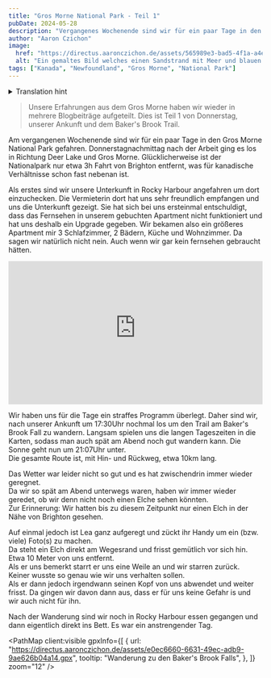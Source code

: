 ```yaml
---
title: "Gros Morne National Park - Teil 1"
pubDate: 2024-05-28
description: "Vergangenes Wochenende sind wir für ein paar Tage in den Gros Morne National Park gefahren."
author: "Aaron Czichon"
image:
  href: "https://directus.aaronczichon.de/assets/565989e3-bad5-4f1a-a4e8-b509d26c9d9b.jpg?quality=70&width=1600"
  alt: "Ein gemaltes Bild welches einen Sandstrand mit Meer und blauen immer zeigt. Auf diesem Sand sind mehrere Holzboote (7) gemalt. Diese tragen unterschiedliche Farben. Von links nach rechts, grün, blau, rot, grün, orange, blau, weiß."
tags: ["Kanada", "Newfoundland", "Gros Morne", "National Park"]
---
```



<details>
  <summary>Translation hint</summary>
  We implemented the English version of this blog for you in June. We will publish
  all new blog entries also in English. Every entry before Jun 24th 2024 is automatically
  translated through DeepL. So please apologize if the translation is not perfect.
  If you want to read the original German entry, please switch to the German version
  of our blog.
</details>

> Unsere Erfahrungen aus dem Gros Morne haben wir wieder in mehrere Blogbeiträge aufgeteilt. Dies ist Teil 1 von Donnerstag, unserer Ankunft und dem Baker's Brook Trail.

Am vergangenen Wochenende sind wir für ein paar Tage in den Gros Morne National Park gefahren. Donnerstagnachmittag nach der Arbeit ging es los in Richtung Deer Lake und Gros Morne. Glücklicherweise ist der Nationalpark nur etwa 3h Fahrt von Brighton entfernt, was für kanadische Verhältnisse schon fast nebenan ist.

Als erstes sind wir unsere Unterkunft in Rocky Harbour angefahren um dort einzuchecken. Die Vermieterin dort hat uns sehr freundlich empfangen und uns die Unterkunft gezeigt. Sie hat sich bei uns ersteinmal entschuldigt, dass das Fernsehen in unserem gebuchten Apartment nicht funktioniert und hat uns deshalb ein Upgrade gegeben. Wir bekamen also ein größeres Apartment mir 3 Schlafzimmer, 2 Bädern, Küche und Wohnzimmer. Da sagen wir natürlich nicht nein. Auch wenn wir gar kein fernsehen gebraucht hätten.

<div style="position: relative; padding-top: 56.25%;">
  <iframe
    src="https://customer-rnx58v5rm01lsk0m.cloudflarestream.com/a6a1538f4faff3deb068a828d2262c42/iframe?poster=https%3A%2F%2Fcustomer-rnx58v5rm01lsk0m.cloudflarestream.com%2Fa6a1538f4faff3deb068a828d2262c42%2Fthumbnails%2Fthumbnail.jpg%3Ftime%3D%26height%3D600"
    loading="lazy"
    style="border: none; position: absolute; top: 0; left: 0; height: 100%; width: 100%;"
    allow="accelerometer; gyroscope; autoplay; encrypted-media; picture-in-picture;"
    allowfullscreen="true"
  ></iframe>
</div>

Wir haben uns für die Tage ein straffes Programm überlegt. Daher sind wir, nach unserer Ankunft um 17:30Uhr nochmal los um den Trail am Baker's Brook Fall zu wandern. Langsam spielen uns die langen Tageszeiten in die Karten, sodass man auch spät am Abend noch gut wandern kann. Die Sonne geht nun um 21:07Uhr unter.  
Die gesamte Route ist, mit Hin- und Rückweg, etwa 10km lang.

<DirectusImage assetId="e674ffde-7d5b-4afc-b607-99d241028ad1.jpg" />

<DirectusImage assetId="af3e47fe-e35a-4f61-8455-aa30dbe1cdd4.jpg" />

Das Wetter war leider nicht so gut und es hat zwischendrin immer wieder geregnet.  
Da wir so spät am Abend unterwegs waren, haben wir immer wieder geredet, ob wir denn nicht noch einen Elche sehen könnten.  
Zur Erinnerung: Wir hatten bis zu diesem Zeitpunkt nur einen Elch in der Nähe von Brighton gesehen.

Auf einmal jedoch ist Lea ganz aufgeregt und zückt ihr Handy um ein (bzw. viele) Foto(s) zu machen.  
Da steht ein Elch direkt am Wegesrand und frisst gemütlich vor sich hin. Etwa 10 Meter von uns entfernt.  
Als er uns bemerkt starrt er uns eine Weile an und wir starren zurück. Keiner wusste so genau wie wir uns verhalten sollen.  
Als er dann jedoch irgendwann seinen Kopf von uns abwendet und weiter frisst. Da gingen wir davon dann aus, dass er für uns keine Gefahr is und wir auch nicht für ihn.

<DirectusImage assetId="b4c15de6-7f90-48d5-b371-b97c8d4861fd.jpg" />

Nach der Wanderung sind wir noch in Rocky Harbour essen gegangen und dann eigentlich direkt ins Bett. Es war ein anstrengender Tag.

<PathMap
  client:visible
  gpxInfo={[
    {
      url: "https://directus.aaronczichon.de/assets/e0ec6660-6631-49ec-adb9-9ae626b04a14.gpx",
      tooltip: "Wanderung zu den Baker's Brook Falls",
    },
  ]}
  zoom="12"
/>
